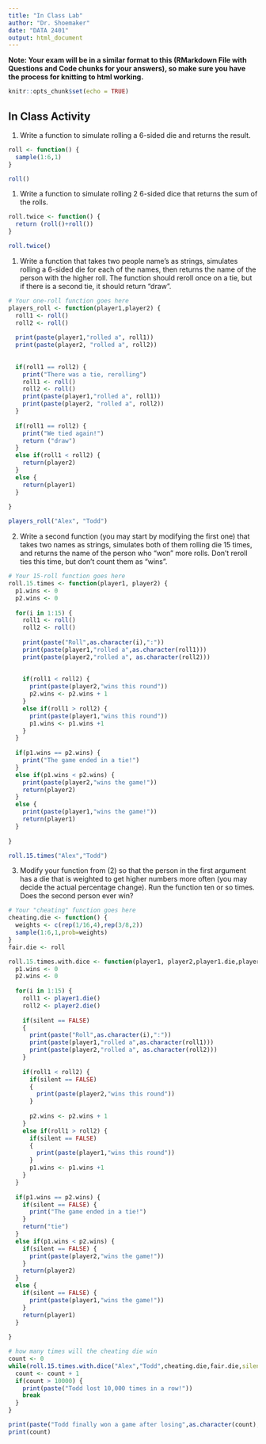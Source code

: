 ```yaml
---
title: "In Class Lab"
author: "Dr. Shoemaker"
date: "DATA 2401"
output: html_document
---
```

**Note: Your exam will be in a similar format to this (RMarkdown File with Questions and Code chunks for your answers), so make sure you have the process for knitting to html working.** 

```r
knitr::opts_chunk$set(echo = TRUE)
```

## In Class Activity 

1. Write a function to simulate rolling a 6-sided die and returns the result.

```r
roll <- function() {
  sample(1:6,1)
}

roll()
```



1. Write a function to simulate rolling 2 6-sided dice that returns the sum of the rolls. 

```r
roll.twice <- function() {
  return (roll()+roll())
}

roll.twice()
```


1. Write a function that takes two people name's as strings, simulates rolling a 6-sided die for each of the names, then returns the name of the person with the higher roll. The function should reroll once on a tie, but if there is a second tie, it should return "draw". 

```r
# Your one-roll function goes here
players_roll <- function(player1,player2) {
  roll1 <- roll()
  roll2 <- roll()
  
  print(paste(player1,"rolled a", roll1))
  print(paste(player2, "rolled a", roll2))
  
  
  if(roll1 == roll2) {
    print("There was a tie, rerolling")
    roll1 <- roll()
    roll2 <- roll()
    print(paste(player1,"rolled a", roll1))
    print(paste(player2, "rolled a", roll2))
  }
  
  if(roll1 == roll2) {
    print("We tied again!")
    return ("draw")
  }
  else if(roll1 < roll2) {
    return(player2)
  }
  else {
    return(player1)
  }
  
}

players_roll("Alex", "Todd")
```


2. Write a second function (you may start by modifying the first one) that takes two names as strings, simulates both of them rolling die 15 times, and returns the name of the person who "won" more rolls. Don't reroll ties this time, but don't count them as "wins". 

```r
# Your 15-roll function goes here
roll.15.times <- function(player1, player2) {
  p1.wins <- 0
  p2.wins <- 0
  
  for(i in 1:15) {
    roll1 <- roll()
    roll2 <- roll()
    
    print(paste("Roll",as.character(i),":"))
    print(paste(player1,"rolled a",as.character(roll1)))
    print(paste(player2,"rolled a", as.character(roll2)))
    
    
    if(roll1 < roll2) {
      print(paste(player2,"wins this round"))
      p2.wins <- p2.wins + 1
    }
    else if(roll1 > roll2) {
      print(paste(player1,"wins this round"))
      p1.wins <- p1.wins +1
    }
  }
  
  if(p1.wins == p2.wins) {
    print("The game ended in a tie!")
  }
  else if(p1.wins < p2.wins) {
    print(paste(player2,"wins the game!"))
    return(player2)
  }
  else {
    print(paste(player1,"wins the game!"))
    return(player1)
  }
  
}

roll.15.times("Alex","Todd")

```


3. Modify your function from (2) so that the person in the first argument has a die that is weighted to get higher numbers more often (you may decide the actual percentage change). Run the function ten or so times. Does the second person ever win?

```r
# Your "cheating" function goes here
cheating.die <- function() {
  weights <- c(rep(1/16,4),rep(3/8,2))
  sample(1:6,1,prob=weights)
}
fair.die <- roll

roll.15.times.with.dice <- function(player1, player2,player1.die,player2.die,silent=FALSE) {
  p1.wins <- 0
  p2.wins <- 0
  
  for(i in 1:15) {
    roll1 <- player1.die()
    roll2 <- player2.die()
    
    if(silent == FALSE)
    {
      print(paste("Roll",as.character(i),":"))
      print(paste(player1,"rolled a",as.character(roll1)))
      print(paste(player2,"rolled a", as.character(roll2)))
    }
    
    if(roll1 < roll2) {
      if(silent == FALSE)
      {
        print(paste(player2,"wins this round"))
      }
      
      p2.wins <- p2.wins + 1
    }
    else if(roll1 > roll2) {
      if(silent == FALSE)
      {
        print(paste(player1,"wins this round"))
      }
      p1.wins <- p1.wins +1
    }
  }
  
  if(p1.wins == p2.wins) {
    if(silent == FALSE) {
      print("The game ended in a tie!")
    }
    return("tie")
  }
  else if(p1.wins < p2.wins) {
    if(silent == FALSE) {
      print(paste(player2,"wins the game!"))
    }
    return(player2)
  }
  else {
    if(silent == FALSE) {
      print(paste(player1,"wins the game!"))
    }
    return(player1)
  }
  
}

# how many times will the cheating die win
count <- 0
while(roll.15.times.with.dice("Alex","Todd",cheating.die,fair.die,silent=TRUE) == "Alex") {
  count <- count + 1
  if(count > 10000) {
    print(paste("Todd lost 10,000 times in a row!"))
    break
  }
}

print(paste("Todd finally won a game after losing",as.character(count),"times"))
print(count)

```

